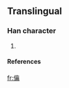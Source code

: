 ==Translingual==

===Han character===
{{Han char|rn=9|rad=人|as=17|sn=19|four=|canj=人人一月 (OOMB)}}

# {{defn|Han}}

====References====
{{Han ref|kx=0119.231|dkj=|dj=|hdz=|uh=34A2|ud=13474|bh=|bd=}}



[[fr:㒢]]
